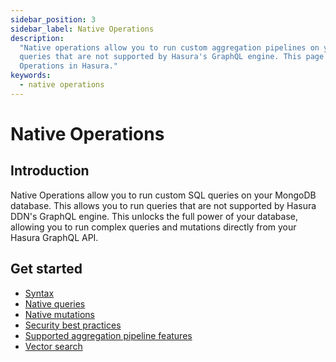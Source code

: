 ```yaml
---
sidebar_position: 3
sidebar_label: Native Operations
description:
  "Native operations allow you to run custom aggregation pipelines on your MongoDB instance. This allows you to run
  queries that are not supported by Hasura's GraphQL engine. This page explains how to configure various types of Native
  Operations in Hasura."
keywords:
  - native operations
---
```


# Native Operations

## Introduction

Native Operations allow you to run custom SQL queries on your MongoDB database. This allows you to run queries that are
not supported by Hasura DDN's GraphQL engine. This unlocks the full power of your database, allowing you to run complex
queries and mutations directly from your Hasura GraphQL API.

## Get started

- [Syntax](/reference/connectors/mongodb/native-operations/syntax.mdx)
- [Native queries](/reference/connectors/mongodb/native-operations/native-queries.mdx)
- [Native mutations](/reference/connectors/mongodb/native-operations/native-mutations.mdx)
- [Security best practices](/reference/connectors/mongodb/native-operations/security-best-practices.mdx)
- [Supported aggregation pipeline features](/reference/connectors/mongodb/native-operations/supported-aggregation-pipeline-features.mdx)
- [Vector search](/reference/connectors/mongodb/native-operations/vector-search.mdx)
